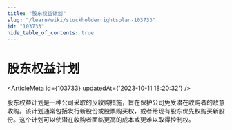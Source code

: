 ```yaml
---
title: "股东权益计划"
slug: "/learn/wiki/stockholderrightsplan-103733"
id: "103733"
hide_table_of_contents: true
---
```



# 股东权益计划

<ArticleMeta id={103733} updatedAt={'2023-10-11 18:20:32'} />
<div className='border-solid border-b border-t-0 my-4 border-[var(--ifm-color-gray-300)]' />

股东权益计划是一种公司采取的反收购措施，旨在保护公司免受潜在收购者的敌意收购。该计划通常包括发行新股份或股票购买权，或者给现有股东优先权购买新股份。这个计划可以使潜在收购者面临更高的成本或更难以取得控制权。
